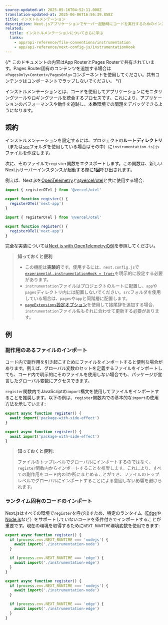 ```yaml
---
source-updated-at: 2025-05-16T04:52:11.000Z
translation-updated-at: 2025-06-06T16:56:39.858Z
title: インストルメンテーション
description: Next.jsアプリケーションでサーバー起動時にコードを実行するためのインストルメンテーションの使用方法を学びます
related:
  title: インストルメンテーションについてさらに学ぶ
  links:
    - app/api-reference/file-conventions/instrumentation
    - app/api-reference/next-config-js/instrumentationHook
---
```


{/* このドキュメントの内容はApp RouterとPages Routerで共有されています。Pages Router固有のコンテンツを追加する場合は`<PagesOnly>Content</PagesOnly>`コンポーネントを使用してください。共有コンテンツはコンポーネントでラップしないでください。 */}

インストルメンテーションとは、コードを使用してアプリケーションにモニタリングツールやロギングツールを統合するプロセスです。これにより、アプリケーションのパフォーマンスや動作を追跡し、本番環境での問題をデバッグできるようになります。

## 規約

インストルメンテーションを設定するには、プロジェクトの**ルートディレクトリ**（または[`src`](/docs/app/building-your-application/configuring/src-directory)フォルダを使用している場合はその中）に`instrumentation.ts|js`ファイルを作成します。

次に、そのファイルで`register`関数をエクスポートします。この関数は、新しいNext.jsサーバーインスタンスが起動する際に**1回**呼び出されます。

例えば、Next.jsを[OpenTelemetry](https://opentelemetry.io/)と[@vercel/otel](https://vercel.com/docs/observability/otel-overview)と共に使用する場合:

```ts filename="instrumentation.ts" switcher
import { registerOTel } from '@vercel/otel'

export function register() {
  registerOTel('next-app')
}
```

```js filename="instrumentation.js" switcher
import { registerOTel } from '@vercel/otel'

export function register() {
  registerOTel('next-app')
}
```

完全な実装については[Next.js with OpenTelemetryの例](https://github.com/vercel/next.js/tree/canary/examples/with-opentelemetry)を参照してください。

> **知っておくと便利**
>
> - この機能は**実験的**です。使用するには、`next.config.js`で[`experimental.instrumentationHook = true;`](/docs/app/api-reference/next-config-js/instrumentationHook)を明示的に設定する必要があります。
> - `instrumentation`ファイルはプロジェクトのルートに配置し、`app`や`pages`ディレクトリ内には配置しないでください。`src`フォルダを使用している場合は、`pages`や`app`と同階層に配置します。
> - [`pageExtensions`設定オプション](/docs/app/api-reference/next-config-js/pageExtensions)を使用して接尾辞を追加する場合、`instrumentation`ファイル名もそれに合わせて更新する必要があります。

## 例

### 副作用のあるファイルのインポート

コード内で副作用を引き起こすためにファイルをインポートすると便利な場合があります。例えば、グローバル変数のセットを定義するファイルをインポートしても、コード内で明示的にそのファイルを使用しない場合でも、パッケージが宣言したグローバル変数にアクセスできます。

`register`関数内でJavaScriptの`import`構文を使用してファイルをインポートすることを推奨します。以下の例は、`register`関数内での基本的な`import`の使用方法を示しています:

```ts filename="instrumentation.ts" switcher
export async function register() {
  await import('package-with-side-effect')
}
```

```js filename="instrumentation.js" switcher
export async function register() {
  await import('package-with-side-effect')
}
```

> **知っておくと便利:**
>
> ファイルのトップレベルでグローバルにインポートするのではなく、`register`関数内からインポートすることを推奨します。これにより、すべての副作用をコード内の1か所にまとめることができ、ファイルのトップレベルでグローバルにインポートすることによる意図しない影響を避けられます。

### ランタイム固有のコードのインポート

Next.jsはすべての環境で`register`を呼び出すため、特定のランタイム（[Edge](/docs/app/building-your-application/rendering/edge-and-nodejs-runtimes#edge-runtime)や[Node.js](/docs/app/building-your-application/rendering/edge-and-nodejs-runtimes#nodejs-runtime)など）をサポートしていないコードを条件付きでインポートすることが重要です。現在の環境を取得するために`NEXT_RUNTIME`環境変数を使用できます:

```ts filename="instrumentation.ts" switcher
export async function register() {
  if (process.env.NEXT_RUNTIME === 'nodejs') {
    await import('./instrumentation-node')
  }

  if (process.env.NEXT_RUNTIME === 'edge') {
    await import('./instrumentation-edge')
  }
}
```

```js filename="instrumentation.js" switcher
export async function register() {
  if (process.env.NEXT_RUNTIME === 'nodejs') {
    await import('./instrumentation-node')
  }

  if (process.env.NEXT_RUNTIME === 'edge') {
    await import('./instrumentation-edge')
  }
}
```